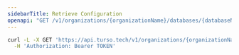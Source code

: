 ```yaml
---
sidebarTitle: Retrieve Configuration
openapi: "GET /v1/organizations/{organizationName}/databases/{databaseName}/configuration"
---
```


<RequestExample>

```bash cURL
curl -L -X GET 'https://api.turso.tech/v1/organizations/{organizationName}/databases/{databaseName}/configuration' \
  -H 'Authorization: Bearer TOKEN'
```

</RequestExample>
